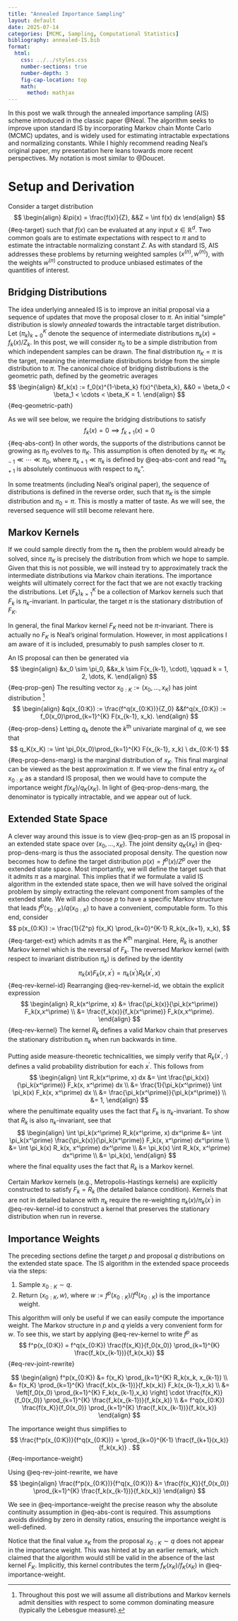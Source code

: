 ```yaml
---
title: "Annealed Importance Sampling"
layout: default
date: 2025-07-14
categories: [MCMC, Sampling, Computational Statistics]
bibliography: annealed-IS.bib
format:
  html:
    css: ../../styles.css
    number-sections: true
    number-depth: 3
    fig-cap-location: top
    math:
      method: mathjax
---
```


In this post we walk through the annealed importance sampling (AIS) scheme
introduced in the classic paper @Neal. The algorithm seeks to improve upon
standard IS by incorporating Markov chain Monte Carlo (MCMC) updates, and is
widely used for estimating intractable expectations and normalizing constants.
While I highly recommend reading Neal's original paper, my presentation here
leans towards more recent perspectives. My notation is most similar
to @Doucet.

# Setup and Derivation
Consider a target distribution
$$
\begin{align}
&\pi(x) = \frac{f(x)}{Z}, &&Z = \int f(x) dx
\end{align}
$$ {#eq-target}
such that $f(x)$ can be evaluated at any input $x \in \mathbb{R}^d$. Two
common goals are to estimate expectations with respect to $\pi$ and to
estimate the intractable normalizing constant $Z$. As with standard IS,
AIS addresses these problems by returning weighted samples $(x^{(n)}, w^{(n)})$,
with the weights $w^{(n)}$ constructed to produce unbiased estimates of the
quantities of interest.

## Bridging Distributions
The idea underlying annealed IS is to improve an initial proposal via a sequence
of updates that move the proposal closer to $\pi$. An initial "simple"
distribution is slowly *annealed* towards the intractable target distribution.
Let $(\pi_k)_{k=0}^{K}$ denote the sequence of intermediate distributions
$\pi_k(x) = f_k(x)/Z_k$. In this post, we will consider $\pi_0$ to be a simple
distribution from which independent samples can be drawn. The final distribution
$\pi_K = \pi$ is the target, meaning the intermediate distributions bridge from
the simple distribution to $\pi$. The canonical choice of bridging distributions
is the geometric path, defined by the geometric averages
$$
\begin{align}
&f_k(x) := f_0(x)^{1-\beta_k} f(x)^{\beta_k},
&&0 = \beta_0 < \beta_1 < \cdots < \beta_K = 1.
\end{align}
$$ {#eq-geometric-path}

As we will see below, we require the bridging distributions to satisfy
$$
f_k(x) = 0 \implies f_{k+1}(x) = 0
$$ {#eq-abs-cont}
In other words, the supports of the distributions cannot be growing as
$\pi_0$ evolves to $\pi_K$. This assumption is often denoted by
$\pi_K \ll \pi_{K-1} \ll \cdots \ll \pi_0$, where $\pi_{k+1} \ll \pi_{k}$
is defined by @eq-abs-cont and read "$\pi_{k+1}$ is absolutely continuous
with respect to $\pi_{k}$".

::: {.callout-note title="Remark"}
In some treatments (including Neal's original paper), the sequence of
distributions is defined in the reverse order, such that $\pi_K$ is the
simple distribution and $\pi_0 = \pi$. This is mostly a matter of taste.
As we will see, the reversed sequence will still become relevant here.
:::

## Markov Kernels
If we could sample directly from the $\pi_k$ then the problem would already
be solved, since $\pi_K$ is precisely the distribution from which we hope
to sample. Given that this is not possible, we will instead try to approximately
track the intermediate distributions via Markov chain iterations.
The importance weights will ultimately correct for the fact that we are not
exactly tracking the distributions. Let $(F_k)_{k=1}^{K}$ be a collection of
Markov kernels such that $F_k$ is $\pi_k$-invariant. In particular, the target
$\pi$ is the stationary distribution of $F_K$.

::: {.callout-note title="Remark"}
In general, the final Markov kernel $F_K$ need not be $\pi$-invariant. There
is actually no $F_K$ is Neal's original formulation. However, in most applications
I am aware of it is included, presumably to push samples closer to $\pi$.
:::

An IS proposal can then be generated via
$$
\begin{align}
&x_0 \sim \pi_0, &&x_k \sim F(x_{k-1}, \cdot), \qquad k = 1, 2, \dots, K.
\end{align}
$$ {#eq-prop-gen}
The resulting vector $x_{0:K} := (x_0, \dots, x_K)$ has joint distribution
^[Throughout this post we will assume all distributions and Markov kernels
admit densities with respect to some common dominating measure (typically
the Lebesgue measure).]
$$
\begin{align}
&q(x_{0:K}) := \frac{f^q(x_{0:K})}{Z_0}
&&f^q(x_{0:K}) := f_0(x_0)\prod_{k=1}^{K} F(x_{k-1}, x_k).
\end{align}
$$ {#eq-prop-dens}
Letting $q_k$ denote the $k^{\text{th}}$ univariate marginal of $q$, we see that
$$
q_K(x_K) := \int \pi_0(x_0)\prod_{k=1}^{K} F(x_{k-1}, x_k) \ dx_{0:K-1}
$$ {#eq-prop-dens-marg}
is the marginal distribution of $x_K$. This final marginal can be viewed as the
best approximation $\pi$. If we view the final entry $x_K$ of
$x_{0:K}$ as a standard IS proposal, then we would have to compute the
importance weight $f(x_K)/q_K(x_K)$. In light of @eq-prop-dens-marg, the
denominator is typically intractable, and we appear out of luck.

## Extended State Space
A clever way around this issue is to view @eq-prop-gen as an IS proposal in
an extended state space over $(x_0, \dots, x_K)$. The joint density $q_K(x_K)$
in @eq-prop-dens-marg is thus the associated proposal density. The question
now becomes how to define the target distribution $p(x) = f^p(x)/Z^p$
over the extended state space.
Most importantly, we will define the target such that it admits $\pi$ as a marginal.
This implies that if we formulate a valid IS algorithm in the extended state space, then we
will have solved the original problem by simply extracting the relevant component
from samples of the extended state. We will also choose $p$ to have
a specific Markov structure that leads $f^p(x_{0:K})/q(x_{0:K})$ to have a
convenient, computable form. To this end, consider
$$
p(x_{0:K}) := \frac{1}{Z^p} f(x_K) \prod_{k=0}^{K-1} R_k(x_{k+1}, x_k),
$$ {#eq-target-ext}
which admits $\pi$ as the $K^{\text{th}}$ marginal. Here, $R_k$ is another
Markov kernel which is the reversal of $F_k$.
The reversed Markov kernel (with respect to invariant distribution $\pi_k$)
is defined by the identity
$$
\pi_k(x)F_k(x,x^\prime) = \pi_k(x^\prime) R_k(x^\prime, x)
$$ {#eq-rev-kernel-id}
Rearranging @eq-rev-kernel-id,
we obtain the explicit expression
$$
\begin{align}
R_k(x^\prime, x)
&= \frac{\pi_k(x)}{\pi_k(x^\prime)} F_k(x,x^\prime) \\
&= \frac{f_k(x)}{f_k(x^\prime)} F_k(x,x^\prime).
\end{align}
$$ {#eq-rev-kernel}
The kernel $R_k$ defines a valid Markov chain that preserves the stationary
distribution $\pi_k$ when run backwards in time.

::: {.callout-note title="Proof" collapse=true}
Putting aside measure-theoretic technicalities, we simply verify that
$R_k(x^\prime, \cdot)$ defines a valid probability distribution
for each $x^\prime$. This follows from
$$
\begin{align}
\int R_k(x^\prime, x) dx
&= \int \frac{\pi_k(x)}{\pi_k(x^\prime)} F_k(x, x^\prime) dx \\
&= \frac{1}{\pi_k(x^\prime)} \int \pi_k(x) F_k(x, x^\prime) dx \\
&= \frac{\pi_k(x^\prime)}{\pi_k(x^\prime)} \\
&= 1,
\end{align}
$$
where the penultimate equality uses the fact that $F_k$ is $\pi_k$-invariant.
To show that $R_k$ is also $\pi_k$-invariant, see that
$$
\begin{align}
\int \pi_k(x^\prime) R_k(x^\prime, x) dx^\prime
&= \int \pi_k(x^\prime) \frac{\pi_k(x)}{\pi_k(x^\prime)} F_k(x, x^\prime) dx^\prime \\
&= \int \pi_k(x) R_k(x, x^\prime) dx^\prime \\
&= \pi_k(x) \int R_k(x, x^\prime) dx^\prime \\
&= \pi_k(x),
\end{align}
$$
where the final equality uses the fact that $R_k$ is a Markov kernel.
:::

::: {.callout-note title="Remark"}
Certain Markov kernels (e.g., Metropolis-Hastings kernels)
are explicitly constructed to satisfy $F_k = R_k$ (the detailed
balance condition). Kernels that are not in detailed balance with $\pi_k$
require the re-weighting $\pi_k(x)/\pi_k(x^\prime)$ in @eq-rev-kernel-id to
construct a kernel that preserves the stationary distribution when run in reverse.
:::

## Importance Weights
The preceding sections define the target $p$ and proposal $q$
distributions on the extended state space. The IS algorithm in the
extended space proceeds via the steps:

  1. Sample $x_{0:K} \sim q$.
  2. Return $(x_{0:K},w)$, where $w := f^p(x_{0:K})/f^q(x_{0:K})$ is the importance weight.

This algorithm will only be useful if we can easily compute the importance
weight. The Markov structure in $p$ and $q$ yields a very convenient form
for $w$. To see this, we start by applying @eq-rev-kernel to write
$f^p$ as
$$
f^p(x_{0:K}) = f^q(x_{0:K}) \frac{f(x_K)}{f_0(x_0)} \prod_{k=1}^{K} \frac{f_k(x_{k-1})}{f_k(x_k)}
$$ {#eq-rev-joint-rewrite}

::: {.callout-note title="Derivation" collapse=true}
$$
\begin{align}
f^p(x_{0:K})
&= f(x_K) \prod_{k=1}^{K} R_k(x_k, x_{k-1}) \\
&= f(x_K) \prod_{k=1}^{K} \frac{f_k(x_{k-1})}{f_k(x_k)} F_k(x_{k-1},x_k) \\
&= \left[f_0(x_0) \prod_{k=1}^{K} F_k(x_{k-1},x_k) \right] \cdot
\frac{f(x_K)}{f_0(x_0)} \prod_{k=1}^{K} \frac{f_k(x_{k-1})}{f_k(x_k)} \\
&= f^q(x_{0:K}) \frac{f(x_K)}{f_0(x_0)} \prod_{k=1}^{K} \frac{f_k(x_{k-1})}{f_k(x_k)}
\end{align}
$$
:::

The importance weight thus simplifies to
$$
\frac{f^p(x_{0:K})}{f^q(x_{0:K})} = \prod_{k=0}^{K-1} \frac{f_{k+1}(x_k)}{f_k(x_k)} .
$$ {#eq-importance-weight}

::: {.callout-note title="Derivation" collapse=true}
Using @eq-rev-joint-rewrite, we have
$$
\begin{align}
\frac{f^p(x_{0:K})}{f^q(x_{0:K})}
&= \frac{f(x_K)}{f_0(x_0)} \prod_{k=1}^{K} \frac{f_k(x_{k-1})}{f_k(x_k)}
\end{align}
$$
:::

We see in @eq-importance-weight the precise reason why the absolute continuity
assumption in @eq-abs-cont is required. This assumptions avoids dividing by
zero in density ratios, ensuring the importance weight is well-defined.

::: {.callout-note title="Remark"}
Notice that the final value $x_K$ from the proposal $x_{0:K} \sim q$ does
not appear in the importance weight. This was hinted at by an earlier remark,
which claimed that the algorithm would still be valid in the absence of the
last kernel $F_K$. Implicitly, this kernel contributes the term
$f_K(x_K)/f_K(x_K)$ in @eq-importance-weight.
:::
